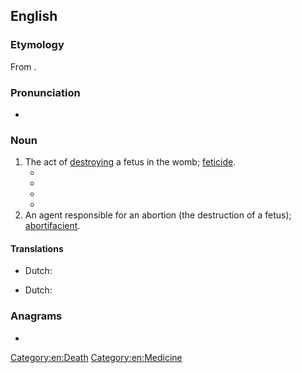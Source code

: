 ==English==

===Etymology===
From {{suffix|en|abortion|cide|t2=killing}}.

===Pronunciation===
* {{a|US}} {{IPA|en|/əˈbɔɹ.tɪˌsaɪd/|/əˈbɔɹ.təˌsaɪd/}}

===Noun===
{{en-noun|~}}

# The act of [[destroying]] a fetus in the womb; [[feticide]]. {{defdate|late 19th century}}
#* {{quote-book|en|year=1974|author=John Morris Dorsey|title=Psychology of ethics|page=153|url=http://books.google.com/books?id=ADKFh824Vk8C&pg=PA153&dq=aborticide|passage=As physician I frequently find it helpful to express some of my views regarding prognosis, '''aborticide''', euthanasia, organ transplant, and similar medical exertion of mine, including that of my well-intentioned fellow-man.}}
#* {{quote-book|en|title=Polyandry in Ancient India|page=78|author=Sarva Daman Singh|year=1988|passage="From today onwards", he legislated, "a woman's infidelity to her husband shall be a sin tantamount to '''aborticide''', an evil that will engender misery.}}
#* {{quote-book|en|year=1989|author=Paul DeParrie|title=The Rescuers|page=42|url=http://books.google.com/books?id=yds0NjLEqlcC&q=aborticide|passage="'''Aborticide''' is the basis of God's judgment on America," he says, "because the blood cries out from the ground."}}
#* {{quote-book|en|year=1998|author=Lenn Evan Goodman|title=Judaism, human rights, and human values|page=88|url=http://books.google.com/books?id=7hM9j0r0oe8C&pg=PA88&dq=aborticide|passage=Thus we have a clear division between homicide, which falls within the biblical law of persons, and '''aborticide''', which is treated as a tort.}}
# An agent responsible for an abortion (the destruction of a fetus); [[abortifacient]].

====Translations====
{{trans-top|feticide}}
* Dutch: {{t|nl|vruchtafdrijving|m}}
{{trans-mid}}
{{trans-bottom}}

{{trans-top|abortifacient}}
* Dutch: {{t|nl|abortivum|n}}
{{trans-mid}}
{{trans-bottom}}

===Anagrams===
* {{anagrams|en|a=abcdeiiort|bacterioid}}

[[Category:en:Death]]
[[Category:en:Medicine]]